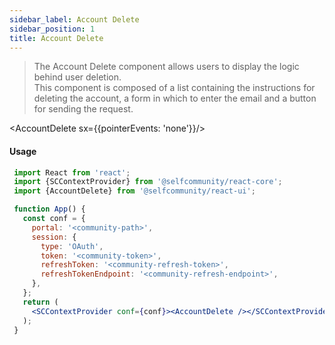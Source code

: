 ```yaml
---
sidebar_label: Account Delete
sidebar_position: 1
title: Account Delete
---
```


> The Account Delete component allows users to display the logic behind user deletion.<br/>
This component is composed of a list containing the instructions for deleting the account, a form in which to enter the email and a button for sending the request.


<Logged><AccountDelete sx={{pointerEvents: 'none'}}/></Logged>

#### Usage

```jsx
 import React from 'react';
 import {SCContextProvider} from '@selfcommunity/react-core';
 import {AccountDelete} from '@selfcommunity/react-ui';

 function App() {
   const conf = {
     portal: '<community-path>',
     session: {
       type: 'OAuth',
       token: '<community-token>',
       refreshToken: '<community-refresh-token>',
       refreshTokenEndpoint: '<community-refresh-endpoint>',
     },
   };
   return (
     <SCContextProvider conf={conf}><AccountDelete /></SCContextProvider>
   );
 }
```